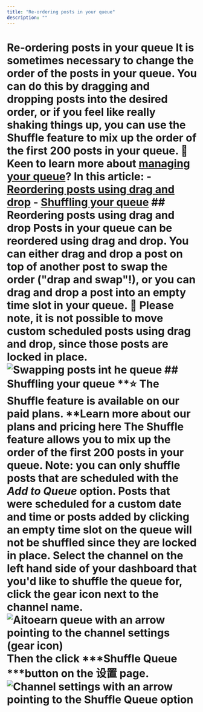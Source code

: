 ```yaml
---
title: "Re-ordering posts in your queue"
description: ""
---
```


<UpdatedAt />


# Re-ordering posts in your queue It is sometimes necessary to change the order of the posts in your queue. You can do this by dragging and dropping posts into the desired order, or if you feel like really shaking things up, you can use the Shuffle feature to mix up the order of the first 200 posts in your queue. 🎥 Keen to learn more about [managing your queue](https://fast.wistia.net/embed/channel/nasetpeuf7?wchannelid=nasetpeuf7&wmediaid=ow99bmfwht)? In this article: - [Reordering posts using drag and drop](#h_01ERDHCTGGA588KTBKWG0HD722) - [Shuffling your queue](#h_01ERDHDDB4R87P08MWE579DJ30) ## Reordering posts using drag and drop Posts in your queue can be reordered using drag and drop. You can either drag and drop a post on top of another post to swap the order ("drap and swap"!), or you can drag and drop a post into an empty time slot in your queue. 📝 Please note, it is not possible to move custom scheduled posts using drag and drop, since those posts are locked in place. ![Swapping posts int he queue](//d33v4339jhl8k0.cloudfront.net/docs/assets/64cb6cf86d4a3e191f237e66/images/66e45f83dd5b956281ae4cc9/file-AGU21C93KL.gif) ## Shuffling your queue **⭐️ The Shuffle feature is available on our paid plans. ****Learn more about our plans and pricing here** The Shuffle feature allows you to mix up the order of the first 200 posts in your queue. **Note:** you can only shuffle posts that are scheduled with the ***Add to Queue*** option. Posts that were scheduled for a custom date and time or posts added by clicking an empty time slot on the queue will not be shuffled since they are locked in place. Select the channel on the left hand side of your dashboard that you'd like to shuffle the queue for, click the gear icon next to the channel name. ![Aitoearn queue with an arrow pointing to the channel settings (gear icon)](//d33v4339jhl8k0.cloudfront.net/docs/assets/64cb6cf86d4a3e191f237e66/images/66b65fa765e01777a933364f/file-Gn3mjulR7w.jpg) Then the click ***Shuffle Queue ***button on the 设置 page. ![Channel settings with an arrow pointing to the Shuffle Queue option](//d33v4339jhl8k0.cloudfront.net/docs/assets/64cb6cf86d4a3e191f237e66/images/66b65f50067e9c553dc82595/file-Z1z8PvTeBg.jpg)